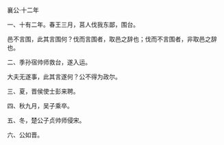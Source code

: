 

襄公·十二年

一、十有二年。春王三月，莒人伐我东鄙，围台。

邑不言围，此其言围何？伐而言围者，取邑之辞也；伐而不言围者，非取邑之辞也。

二、季孙宿帅师救台，遂入运。

大夫无遂事，此其言遂何？公不得为政尔。

三、夏，晋侯使士彭来聘。

四、秋九月，吴子乘卒。

五、冬，楚公子贞帅师侵宋。

六、公如晋。

